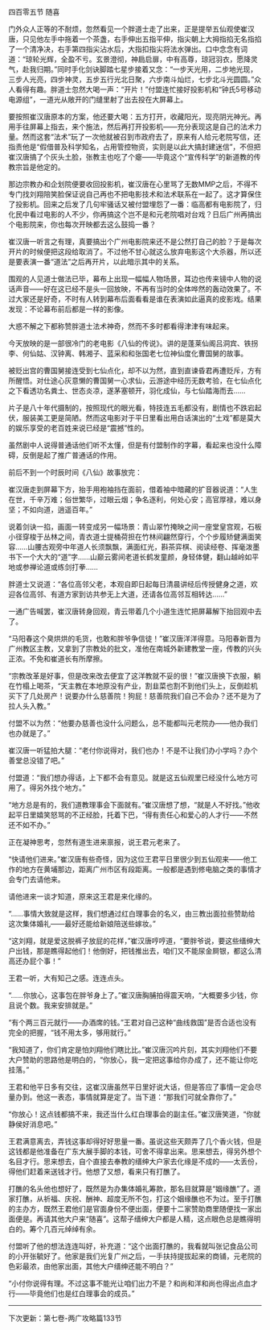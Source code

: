 

四百零五节 随喜

门外众人正等的不耐烦，忽然看见一个胖道士走了出来，正是提举五仙观使崔汉唐，只见他左手中拖着一个茶盏，右手伸出五指平伸，指尖朝上大拇指掐无名指掐了一个清净决，右手第四指尖沾水后，大指扣指尖将法水弹出。口中念念有词道：“琼轮光辉，全盈不亏。玄景澄彻，神扃启扉，中有高尊，琼冠羽衣，愿降灵气，赴我归期。”同时手化剑诀脚踏七星步接着又念：“一步天光用，二步地光现，三步人光亮，四步神灵，五步五行光北日聚，六步南斗灿烂，七步北斗光圆圆。”众人看得有趣。胖道士忽然大喝一声：“开片！”付盟连忙接好投影机和“钟氏5号移动电源组”，一道光从敞开的门缝里射了出去投在大屏幕上。

要按照崔汉唐原本的方案，他还要大喝：五方打开，收藏阳光，现亮阴光神光。再用手往屏幕上指去，来个施法，然后再打开投影机――充分表现这是自己的法术力量。然而这套“法术”玩了一次他就被召到市政府去了，原来有人给元老院写信，还指责他是“假借普及科学知名，占用管控物资，实则是以此大搞封建迷信”，不但把崔汉唐搞了个灰头土脸，张教主也吃了个瘪――毕竟这个“宣传科学”的新道教的传教宗旨是他定的。

那边宗教办和企划院便要收回投影机，崔汉唐在心里骂了无数MMP之后，不得不专门找刘翔陪笑脸保证说自己再也不把电影技术和法术联系在一起了。这才算保住了投影机。回来之后发了几句牢骚话又被付盟埋怨了一番：临高都有电影院了，归化民中看过电影的人不少，你再搞这个岂不是和元老院唱对台戏？日后广州再搞出个电影院来，你也每次开映都去这么鼓捣一番？

崔汉唐一听言之有理，真要搞出个广州电影院来还不是公然打自己的脸？于是每次开片的时候便把这段给取消了。不过他不甘心就这么放弃电影这个大杀器，所以还是要表演一番“道法”之后再开片，以此暗示其中的关系。

围观的人见道士做法已毕，幕布上出现一幅幅人物场景，耳边也传来镜中人物的说话声音――好在这已经不是头一回放映，不再有当时的全体哗然的轰动效果了。不过大家还是好奇，不时有人转到幕布后面看看是谁在表演如此逼真的皮影戏。结果发现：不论幕布前后都是一样的影像。

大惑不解之下都称赞胖道士法术神奇，然而不多时都看得津津有味起来。

今天放映的是一部很冷门的老电影《八仙的传说》。讲的是蓬莱仙阁吕洞宾、铁拐李、何仙姑、汉钟离、韩湘子、蓝采和和张国老七位神仙度化曹国舅的故事。

被贬出宫的曹国舅接连受到七仙点化，却不以为然，直到直谏昏君再遭贬斥，方有所醒悟。对仕途心灰意懒的曹国舅一心求仙，云游途中经历无数考验，在七仙点化之下看透功名粪土、世态炎凉，遂茅塞顿开，羽化成仙，与七仙踏海而去……

片子是八十年代摄制的，按照现代的眼光看，特技连五毛都没有，剧情也不跌宕起伏，服装美工更是简陋。然而这电影对于平日里看出用白话演出的“土戏”都是莫大的娱乐享受的老百姓来说已经是“震撼”性的。

虽然剧中人说得普通话他们听不太懂，但是有付盟制作的字幕，看起来也没什么障碍，反倒是起了推广普通话的作用。

前后不到一个时辰时间《八仙》故事放完：

崔汉唐走到屏幕下方，抬手用袍袖挡在面前，借着袖中暗藏的扩音器说道：“人生在世，千辛万难；俗世繁华，过眼云烟；争名逐利，何处心安；高官厚禄，难以身坚；不如向道，逍遥百年。”

说着剑诀一掐，画面一转变成另一幅场景：青山翠竹掩映之间一座堂皇宫观，石板小径穿梭于丛林之间，青衣道士提桶荷担在竹林间翩然穿行，个个步履矫健满面笑容……山腰古观旁中年道人长须飘飘，满面红光，斟茶弈棋、阅读经卷、挥毫泼墨书下一个大大的“道”字……山巅云雾间老道长鹤发童颜，身轻体健，翻山越岭如平地或参禅论道或练剑打拳……

胖道士又说道：“各位高邻父老，本观自即日起每日清晨讲经后传授健身之道，欢迎各位高邻、有道方家到访共参无上大道，还请各位高邻互相转达……”

一通广告喊罢，崔汉唐转身回观，青云带着几个小道生连忙把屏幕解下抬回观中去了。

“马阳春这个臭烘烘的毛货，也敢和胖爷争信徒！”崔汉唐洋洋得意。马阳春新晋为广州教区主教，又拿到了宗教处的批文，准他在南城外新建教堂一座，传教的兴头正浓。不免和崔道长有所摩擦。

“宗教改革是好事，但是改来改去便宜了这洋教就不妥的很！”崔汉唐换下衣服，躺在竹榻上喝茶，“天主教在本地原没有产业，割韭菜也割不到他们头上，反倒趁机买下了几处房产！说要办什么慈善院！狗屁！慈善院我们自己不会办？还不是为了拉人头入教。”

付盟不以为然：“他要办慈善也没什么问题么，总不能都叫元老院办――他办我们也办就是了。”

崔汉唐一听猛拍大腿：“老付你说得对，我们也办！不是不让我们办小学吗？办个善堂总没错了吧。”

付盟道：“我们想办得话，上下都不会有意见。就是这五仙观里已经没什么地方可用了。得另外找个地方。”

“地方总是有的，我们道教理事会下面就有。”崔汉唐想了想，“就是人不好找。”他收起平日里嬉笑怒骂的不正经脸，托着下巴，“得有责任心和爱心的人才行――不然还不如不办。”

正在凝神思考，忽然有道生进来禀报，说王君元老来了。

“快请他们进来。”崔汉唐有些奇怪，因为这位王君平日里很少到五仙观来――他工作的地方在黄埔那边，距离广州市区有段距离。一般都是遇到修电脑之类的事情才会专门去请他来。

请他进来一谈才知道，原来这王君是来化缘的。

“……事情大致就是这样，我们想通过红白理事会的名义，由三教出面拉些赞助给这次集体婚礼――最好还能给新娘陪送些嫁妆。”

“这刘翔，就是爱这脱裤子放屁的花样，”崔汉唐哼哼道，“要胖爷说，要这些缙绅大户出钱，那是瞧得起他们！他倒好，把钱推出去，咱们又不能尿金屙银，都这么清高还办屁个事！”

王君一听，大有知己之感。连连点头。

“……你放心，这事包在胖爷身上了。”崔汉唐胸脯拍得震天响，“大概要多少钱，你且说个数。我来安排就是。”

“有个两三百元就行――办酒席的钱。”王君对自己这种“曲线救国”是否合适也没有完全的把握，“钱不用太多，够用就行。”

“我知道了，你们肯定是怕刘翔他们瞎比比。”崔汉唐沉吟片刻，其实刘翔他们不要大户赞助的思路他是明白的，“你放心，我一定把这事给你办成了，还不能让你吃挂落。”

王君和他平日多有交往，这崔汉唐虽然平日里好说大话，但是答应了事情一定会尽量办到。他这一表态，事情就算是定了。当下道：“那我们可就全靠你了。”

“你放心！这点钱都搞不来，我还当什么红白理事会的副主任。”崔汉唐笑道，“你就静侯好消息吧。”

王君满意离去，弄钱这事却得好好思量一番。虽说这些天颇弄了几个香火钱，但是这钱都是他准备在广东大展手脚的本钱，可舍不得拿出来。思来想去，得另外想个名目才行。思来想去，自个直接去奉教的缙绅大户家去化缘是不成的――太丢份，得他们赶着来送钱才行。他想了又想，看来只有打醮了。

打醮的名头他也想好了，既然是为办集体婚礼筹款，那名目就算是“姻缘醮”了。道家打醮，从祈福、庆祝、酬神、超度无所不包，打这个姻缘醮也不为过。至于打醮的主办方，既然王君他们是官面身份不便出面，便要十二家赞助商里随便找一家出面便是。再请其他大户来“随喜”。这帮子缙绅大户都是人精，这点眼色总是瞧得明白的。筹个几百元绰绰有余。

付盟听了他的想法连连叫好，补充道：“这个出面打醮的，我看就叫张记食品公司的小开张毓好了。他家是我们光复广州之后，一手扶持提拔起来的商铺，元老院的色彩最浓，由他家出面，其他大户缙绅还能不明白？”

“小付你说得有理。不过这事不能光让咱们出力不是？和尚和洋和尚也得出点血才行――毕竟他们也是红白理事会的成员。”

----------------------------------------------

下次更新：第七卷-两广攻略篇133节


